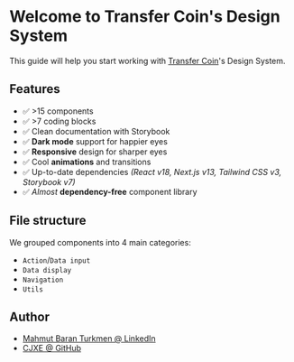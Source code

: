 
<Meta title="Getting started" />

# Welcome to Transfer Coin's Design System

This guide will help you start working with [Transfer Coin](https://transfer-coins.vercel.app/)'s
Design System.

## Features

- ✅ >15 components
- ✅ >7 coding blocks
- ✅ Clean documentation with Storybook
- ✅ **Dark mode** support for happier eyes
- ✅ **Responsive** design for sharper eyes
- ✅ Cool **animations** and transitions
- ✅ Up-to-date dependencies _(React v18, Next.js v13, Tailwind CSS v3, Storybook v7)_
- ✅ _Almost_ **dependency-free** component library

## File structure

We grouped components into 4 main categories:

- `Action`/`Data input`
- `Data display`
- `Navigation`
- `Utils`

## Author

- [Mahmut Baran Turkmen @ LinkedIn](https://www.linkedin.com/in/mahmut-baran-turkmen/)
- [CJXE @ GitHub](https://github.com/cjxe)
